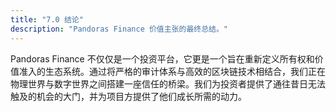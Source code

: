 ```yaml
---
title: "7.0 结论"
description: "Pandoras Finance 价值主张的最终总结。"
---
```


Pandoras Finance 不仅仅是一个投资平台，它更是一个旨在重新定义所有权和价值准入的生态系统。通过将严格的审计体系与高效的区块链技术相结合，我们正在物理世界与数字世界之间搭建一座信任的桥梁。我们为投资者提供了通往昔日无法触及的机会的大门，并为项目方提供了他们成长所需的动力。